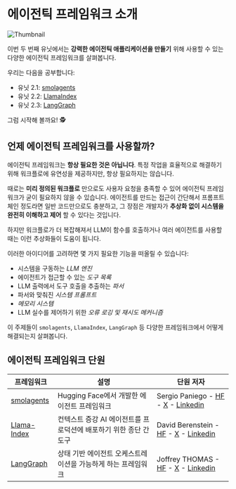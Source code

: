 # 에이전틱 프레임워크 소개

<img src="https://huggingface.co/datasets/agents-course/course-images/resolve/main/en/unit2/thumbnail.jpg" alt="Thumbnail"/>

이번 두 번째 유닛에서는 **강력한 에이전틱 애플리케이션을 만들기** 위해 사용할 수 있는 다양한 에이전틱 프레임워크를 살펴봅니다.

우리는 다음을 공부합니다:

- 유닛 2.1: [smolagents](https://huggingface.co/docs/smolagents/en/index)
- 유닛 2.2: [LlamaIndex](https://www.llamaindex.ai/)
- 유닛 2.3: [LangGraph](https://www.langchain.com/langgraph)

그럼 시작해 볼까요! 🕵

## 언제 에이전틱 프레임워크를 사용할까?

에이전틱 프레임워크는 **항상 필요한 것은 아닙니다**. 특정 작업을 효율적으로 해결하기 위해 워크플로에 유연성을 제공하지만, 항상 필요하지는 않습니다.

때로는 **미리 정의된 워크플로** 만으로도 사용자 요청을 충족할 수 있어 에이전틱 프레임워크가 굳이 필요하지 않을 수 있습니다. 에이전트를 만드는 접근이 간단해서 프롬프트 체인 정도라면 일반 코드만으로도 충분하고, 그 장점은 개발자가 **추상화 없이 시스템을 완전히 이해하고 제어** 할 수 있다는 것입니다.

하지만 워크플로가 더 복잡해져서 LLM이 함수를 호출하거나 여러 에이전트를 사용할 때는 이런 추상화들이 도움이 됩니다.

이러한 아이디어를 고려하면 몇 가지 필요한 기능을 떠올릴 수 있습니다:

* 시스템을 구동하는 *LLM 엔진*
* 에이전트가 접근할 수 있는 *도구 목록*
* LLM 출력에서 도구 호출을 추출하는 *파서*
* 파서와 맞춰진 *시스템 프롬프트*
* *메모리 시스템*
* LLM 실수를 제어하기 위한 *오류 로깅 및 재시도 메커니즘*

이 주제들이 `smolagents`, `LlamaIndex`, `LangGraph` 등 다양한 프레임워크에서 어떻게 해결되는지 살펴봅니다.

## 에이전틱 프레임워크 단원

| 프레임워크 | 설명 | 단원 저자 |
|------------|----------------|----------------|
| [smolagents](./smolagents/introduction) | Hugging Face에서 개발한 에이전트 프레임워크 | Sergio Paniego - [HF](https://huggingface.co/sergiopaniego) - [X](https://x.com/sergiopaniego) - [Linkedin](https://www.linkedin.com/in/sergio-paniego-blanco) |
| [Llama-Index](./llama-index/introduction) | 컨텍스트 증강 AI 에이전트를 프로덕션에 배포하기 위한 종단 간 도구 | David Berenstein - [HF](https://huggingface.co/davidberenstein1957) - [X](https://x.com/davidberenstei) - [Linkedin](https://www.linkedin.com/in/davidberenstein) |
| [LangGraph](./langgraph/introduction) | 상태 기반 에이전트 오케스트레이션을 가능하게 하는 프레임워크 | Joffrey THOMAS - [HF](https://huggingface.co/Jofthomas) - [X](https://x.com/Jthmas404) - [Linkedin](https://www.linkedin.com/in/joffrey-thomas) |
